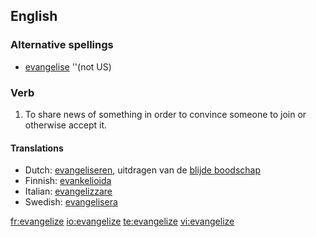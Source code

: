 ==English==
===Alternative spellings===
* [[evangelise]] ''(not US)

===Verb===
{{en-verb|evangeliz|ing}}

# To share news of something in order to convince someone to join or otherwise accept it.

====Translations====
*Dutch: [[evangeliseren]], uitdragen van de [[blijde boodschap]]
*Finnish: [[evankelioida]]
*Italian: [[evangelizzare]]
*Swedish: [[evangelisera]]

[[fr:evangelize]]
[[io:evangelize]]
[[te:evangelize]]
[[vi:evangelize]]